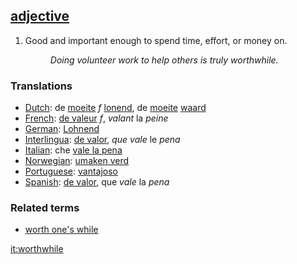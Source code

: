 ==[[adjective]]==
#Good and important enough to spend time, effort, or money on. 
#:''Doing volunteer work to help others is truly worthwhile.''

===Translations===

*[[Dutch]]: de [[moeite]] ''f'' [[lonend]], de [[moeite]] [[waard]]
*[[French]]: [[de valeur]] ''f'', ''valant'' la ''peine''
*[[German]]: [[Lohnend]]
*[[Interlingua]]: [[de valor]], ''que'' ''vale'' le ''pena''
*[[Italian]]: che [[vale la pena]]
*[[Norwegian]]: [[umaken verd]]
*[[Portuguese]]: [[vantajoso]]
*[[Spanish]]: [[de valor]], que ''vale'' la ''pena''

===Related terms===
* [[worth one's while]]

[[it:worthwhile]]